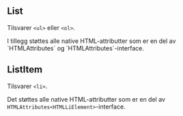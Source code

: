 
<Meta title="Design system/List/API" component={List} />

## List

Tilsvarer `<ul>` eller `<ol>`.

<ArgsTable story={PRIMARY_STORY} />
I tillegg støttes alle native HTML-attributter som er en del av `HTMLAttributes<HTMLOListElement>` og `HTMLAttributes<HTMLUListElement>`-interface.

## ListItem

Tilsvarer `<li>`.

Det støttes alle native HTML-attributter som er en del av `HTMLAttributes<HTMLLiElement>`-interface.
